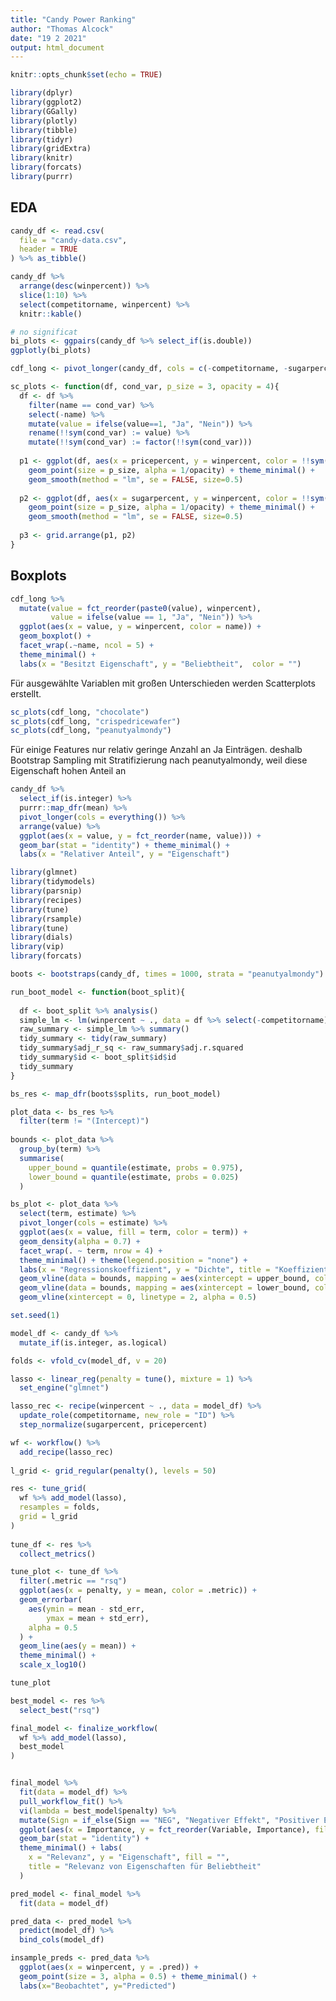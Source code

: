 ```yaml
---
title: "Candy Power Ranking"
author: "Thomas Alcock"
date: "19 2 2021"
output: html_document
---
```


```r
knitr::opts_chunk$set(echo = TRUE)

library(dplyr)
library(ggplot2)
library(GGally)
library(plotly)
library(tibble)
library(tidyr)
library(gridExtra)
library(knitr)
library(forcats)
library(purrr)
```

## EDA

```r
candy_df <- read.csv(
  file = "candy-data.csv",
  header = TRUE
) %>% as_tibble()

candy_df %>% 
  arrange(desc(winpercent)) %>% 
  slice(1:10) %>% 
  select(competitorname, winpercent) %>% 
  knitr::kable()
```

```r
# no significat 
bi_plots <- ggpairs(candy_df %>% select_if(is.double))
ggplotly(bi_plots)
```

```r
cdf_long <- pivot_longer(candy_df, cols = c(-competitorname, -sugarpercent, -winpercent, -pricepercent))

sc_plots <- function(df, cond_var, p_size = 3, opacity = 4){
  df <- df %>% 
    filter(name == cond_var) %>% 
    select(-name) %>% 
    mutate(value = ifelse(value==1, "Ja", "Nein")) %>% 
    rename(!!sym(cond_var) := value) %>% 
    mutate(!!sym(cond_var) := factor(!!sym(cond_var)))
  
  p1 <- ggplot(df, aes(x = pricepercent, y = winpercent, color = !!sym(cond_var))) +
    geom_point(size = p_size, alpha = 1/opacity) + theme_minimal() + 
    geom_smooth(method = "lm", se = FALSE, size=0.5)
  
  p2 <- ggplot(df, aes(x = sugarpercent, y = winpercent, color = !!sym(cond_var))) +
    geom_point(size = p_size, alpha = 1/opacity) + theme_minimal() +
    geom_smooth(method = "lm", se = FALSE, size=0.5)
  
  p3 <- grid.arrange(p1, p2)
}
```


## Boxplots

```r
cdf_long %>% 
  mutate(value = fct_reorder(paste0(value), winpercent),
         value = ifelse(value == 1, "Ja", "Nein")) %>% 
  ggplot(aes(x = value, y = winpercent, color = name)) + 
  geom_boxplot() +
  facet_wrap(.~name, ncol = 5) +
  theme_minimal() +
  labs(x = "Besitzt Eigenschaft", y = "Beliebtheit",  color = "")
```

Für ausgewählte Variablen mit großen Unterschieden werden Scatterplots erstellt.

```r
sc_plots(cdf_long, "chocolate")
sc_plots(cdf_long, "crispedricewafer")
sc_plots(cdf_long, "peanutyalmondy")
```

Für einige Features nur relativ geringe Anzahl an Ja Einträgen. deshalb Bootstrap Sampling mit Stratifizierung nach peanutyalmondy, weil diese Eigenschaft hohen Anteil an 

```r
candy_df %>% 
  select_if(is.integer) %>% 
  purrr::map_dfr(mean) %>% 
  pivot_longer(cols = everything()) %>% 
  arrange(value) %>%
  ggplot(aes(x = value, y = fct_reorder(name, value))) +
  geom_bar(stat = "identity") + theme_minimal() +
  labs(x = "Relativer Anteil", y = "Eigenschaft")
```

```r
library(glmnet)
library(tidymodels)
library(parsnip)
library(recipes)
library(tune)
library(rsample)
library(tune)
library(dials)
library(vip)
library(forcats)

boots <- bootstraps(candy_df, times = 1000, strata = "peanutyalmondy")

run_boot_model <- function(boot_split){
  
  df <- boot_split %>% analysis()
  simple_lm <- lm(winpercent ~ ., data = df %>% select(-competitorname))
  raw_summary <- simple_lm %>% summary()
  tidy_summary <- tidy(raw_summary)
  tidy_summary$adj_r_sq <- raw_summary$adj.r.squared
  tidy_summary$id <- boot_split$id$id
  tidy_summary
}

bs_res <- map_dfr(boots$splits, run_boot_model)

```

```r
plot_data <- bs_res %>% 
  filter(term != "(Intercept)")
  
bounds <- plot_data %>% 
  group_by(term) %>% 
  summarise(
    upper_bound = quantile(estimate, probs = 0.975),
    lower_bound = quantile(estimate, probs = 0.025)
  )

bs_plot <- plot_data %>% 
  select(term, estimate) %>% 
  pivot_longer(cols = estimate) %>% 
  ggplot(aes(x = value, fill = term, color = term)) + 
  geom_density(alpha = 0.7) + 
  facet_wrap(. ~ term, nrow = 4) +
  theme_minimal() + theme(legend.position = "none") +
  labs(x = "Regressionskoeffizient", y = "Dichte", title = "Koeffizienten nach Bootstrap Sampling") +
  geom_vline(data = bounds, mapping = aes(xintercept = upper_bound, color = term), linetype = 2) +
  geom_vline(data = bounds, mapping = aes(xintercept = lower_bound, color = term), linetype = 2) +
  geom_vline(xintercept = 0, linetype = 2, alpha = 0.5)
```

```r


set.seed(1)

model_df <- candy_df %>% 
  mutate_if(is.integer, as.logical)

folds <- vfold_cv(model_df, v = 20)

lasso <- linear_reg(penalty = tune(), mixture = 1) %>% 
  set_engine("glmnet") 

lasso_rec <- recipe(winpercent ~ ., data = model_df) %>% 
  update_role(competitorname, new_role = "ID") %>% 
  step_normalize(sugarpercent, pricepercent)

wf <- workflow() %>% 
  add_recipe(lasso_rec)
  
l_grid <- grid_regular(penalty(), levels = 50)

res <- tune_grid(
  wf %>% add_model(lasso), 
  resamples = folds, 
  grid = l_grid
)
  
tune_df <- res %>% 
  collect_metrics()

tune_plot <- tune_df %>% 
  filter(.metric == "rsq")
  ggplot(aes(x = penalty, y = mean, color = .metric)) +
  geom_errorbar(
    aes(ymin = mean - std_err,
        ymax = mean + std_err),
    alpha = 0.5
  ) +
  geom_line(aes(y = mean)) +
  theme_minimal() +
  scale_x_log10()

tune_plot

best_model <- res %>% 
  select_best("rsq")

final_model <- finalize_workflow(
  wf %>% add_model(lasso),
  best_model
)


final_model %>% 
  fit(data = model_df) %>% 
  pull_workflow_fit() %>% 
  vi(lambda = best_model$penalty) %>% 
  mutate(Sign = if_else(Sign == "NEG", "Negativer Effekt", "Positiver Effekt")) %>% 
  ggplot(aes(x = Importance, y = fct_reorder(Variable, Importance), fill = Sign)) +
  geom_bar(stat = "identity") +
  theme_minimal() + labs(
    x = "Relevanz", y = "Eigenschaft", fill = "",
    title = "Relevanz von Eigenschaften für Beliebtheit"
  )

```

```r

pred_model <- final_model %>% 
  fit(data = model_df)

pred_data <- pred_model %>% 
  predict(model_df) %>% 
  bind_cols(model_df)

insample_preds <- pred_data %>% 
  ggplot(aes(x = winpercent, y = .pred)) +
  geom_point(size = 3, alpha = 0.5) + theme_minimal() +
  labs(x="Beobachtet", y="Predicted")



```

